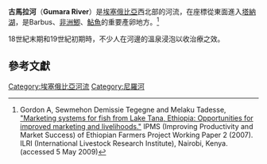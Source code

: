 '''古馬拉河'''（'''Gumara River'''）是[[埃塞俄比亞|埃塞俄比亞]]西北部的河流，在座標{{coord|11|53|N|37|31|E|display=inline,title|region:ET_type:river}}從東面進入[[塔納湖|塔納湖]]，是Barbus、[[非洲鯽|非洲鯽]]、[[鮎形目|鮎魚]]的重要產卵地方。<ref>Gordon A, Sewmehon Demissie Tegegne and Melaku Tadesse, [http://www.ilri.org/Infoserv/webpub/fulldocs/IPMSMarketingSystems/IPMSWorking_Paper2.pdf "Marketing systems for fish from Lake Tana, Ethiopia: Opportunities for improved marketing and livelihoods."] {{Wayback|url=http://www.ilri.org/Infoserv/webpub/fulldocs/IPMSMarketingSystems/IPMSWorking_Paper2.pdf |date=20151201003900 }} IPMS (Improving Productivity and Market Success) of Ethiopian Farmers Project Working Paper 2 (2007). ILRI (International Livestock Research Institute), Nairobi, Kenya. (accessed 5 May 2009)</ref>

18世紀末期和19世紀初期時，不少人在河邊的溫泉浸泡以收治療之效。

== 參考文獻 ==
{{reflist}}
{{Africa-geo-stub}}
{{DEFAULTSORT:Gumara}}
[[Category:埃塞俄比亞河流|Category:埃塞俄比亞河流]]
[[Category:尼羅河|Category:尼羅河]]